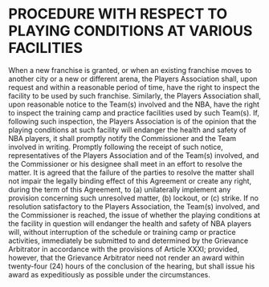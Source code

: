 # PROCEDURE WITH RESPECT TO PLAYING CONDITIONS AT VARIOUS FACILITIES
\chaptermark{PROCEDURE WITH RESPECT TO PLAYING CONDITIONS AT VARIOUS \ldots}

When a new franchise is granted, or when an existing franchise moves to another city or a new or different arena, the Players Association shall, upon request and within a reasonable period of time, have the right to inspect the facility to be used by such franchise. Similarly, the Players Association shall, upon reasonable notice to the Team(s) involved and the NBA, have the right to inspect the training camp and practice facilities used by such Team(s). If, following such inspection, the Players Association is of the opinion that the playing conditions at such facility will endanger the health and safety of NBA players, it shall promptly notify the Commissioner and the Team involved in writing. Promptly following the receipt of such notice, representatives of the Players Association and of the Team(s) involved, and the Commissioner or his designee shall meet in an effort to resolve the matter. It is agreed that the failure of the parties to resolve the matter shall not impair the legally binding effect of this Agreement or create any right, during the term of this Agreement, to (a) unilaterally implement any provision concerning such unresolved matter, (b) lockout, or (c) strike. If no resolution satisfactory to the Players Association, the Team(s) involved, and the Commissioner is reached, the issue of whether the playing conditions at the facility in question will endanger the health and safety of NBA players will, without interruption of the schedule or training camp or practice activities, immediately be submitted to and determined by the Grievance Arbitrator in accordance with the provisions of Article XXXI; provided, however, that the Grievance Arbitrator need not render an award within twenty-four (24) hours of the conclusion of the hearing, but shall issue his award as expeditiously as possible under the circumstances.
